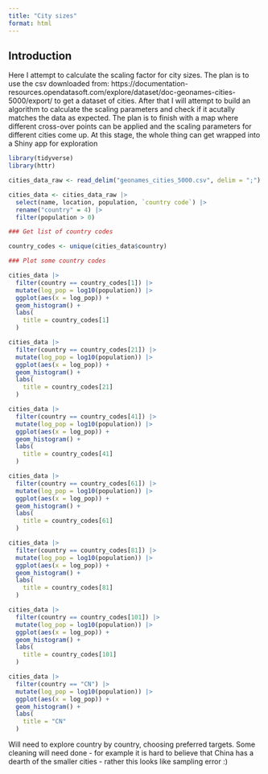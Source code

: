 ```yaml
---
title: "City sizes"
format: html
---
```


## Introduction
Here I attempt to calculate the scaling factor for city sizes. The plan is to use the csv downloaded from: https://documentation-resources.opendatasoft.com/explore/dataset/doc-geonames-cities-5000/export/ to get a dataset of cities. After that I will attempt to build an algorithm to calculate the scaling parameters and check if it acutally matches the data as expected. The plan is to finish with a map where different cross-over points can be applied and the scaling parameters for different cities come up. At this stage, the whole thing can get wrapped into a Shiny app for exploration

```r
library(tidyverse)
library(httr)
```

```r
cities_data_raw <- read_delim("geonames_cities_5000.csv", delim = ";")

cities_data <- cities_data_raw |>
  select(name, location, population, `country code`) |>
  rename("country" = 4) |>
  filter(population > 0)
```

```r
### Get list of country codes

country_codes <- unique(cities_data$country)

```

```r
### Plot some country codes

cities_data |>
  filter(country == country_codes[1]) |>
  mutate(log_pop = log10(population)) |>
  ggplot(aes(x = log_pop)) +
  geom_histogram() +
  labs(
    title = country_codes[1]
  )

cities_data |>
  filter(country == country_codes[21]) |>
  mutate(log_pop = log10(population)) |>
  ggplot(aes(x = log_pop)) +
  geom_histogram() +
  labs(
    title = country_codes[21]
  )

cities_data |>
  filter(country == country_codes[41]) |>
  mutate(log_pop = log10(population)) |>
  ggplot(aes(x = log_pop)) +
  geom_histogram() +
  labs(
    title = country_codes[41]
  )

cities_data |>
  filter(country == country_codes[61]) |>
  mutate(log_pop = log10(population)) |>
  ggplot(aes(x = log_pop)) +
  geom_histogram() +
  labs(
    title = country_codes[61]
  )

cities_data |>
  filter(country == country_codes[81]) |>
  mutate(log_pop = log10(population)) |>
  ggplot(aes(x = log_pop)) +
  geom_histogram() +
  labs(
    title = country_codes[81]
  )

cities_data |>
  filter(country == country_codes[101]) |>
  mutate(log_pop = log10(population)) |>
  ggplot(aes(x = log_pop)) +
  geom_histogram() +
  labs(
    title = country_codes[101]
  )

cities_data |>
  filter(country == "CN") |>
  mutate(log_pop = log10(population)) |>
  ggplot(aes(x = log_pop)) +
  geom_histogram() +
  labs(
    title = "CN"
  )

```
Will need to explore country by country, choosing preferred targets. Some cleaning will need done - for example it is hard to believe that China has a dearth of the smaller cities - rather this looks like sampling error :)

